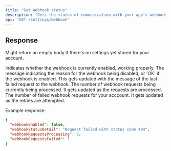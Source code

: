 ```yaml
---
title: "Get Webhook status"
description: "Gets the status of communication with your app's webhook."
api: "GET /settings/webhook"
---
```


## Response

Might return an empty body if there's no settings yet stored for your account.

<ResponseField name="webhookEnabled" type="string" required>
  Indicates whether the webhook is currently enabled, working properly.
</ResponseField>

<ResponseField name="webhookStatusDetail" type="string">
  The message indicating the reason for the webhook being disabled, or 'OK' if
  the webhook is enabled. This gets updated with the message of the last failed
  request to the webhook.
</ResponseField>

<ResponseField name="webhookRequestsProcessing" type="number" required>
  The number of webhook requests being currently being processed. It gets
  updated as the requests are processed.
</ResponseField>

<ResponseField name="webhookRequestsFailed" type="number" required>
  The number of failed webhook requests for your acccount. It gets
  updated as the retries are attempted.
</ResponseField>

Example response:

```json
{
  "webhookEnabled": false,
  "webhookStatusDetail": "Request failed with status code 404",
  "webhookRequestsProcessing": 0,
  "webhookRequestsFailed": 3
}
```
